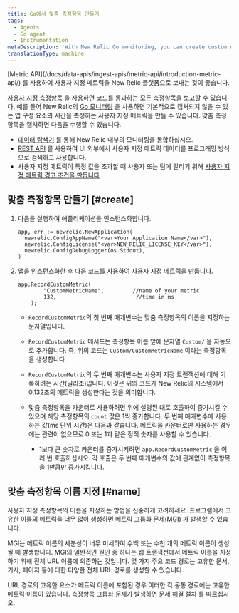 ```yaml
---
title: Go에서 맞춤 측정항목 만들기
tags:
  - Agents
  - Go agent
  - Instrumentation
metaDescription: 'With New Relic Go monitoring, you can create custom metrics to time a component of your app that may not captured by default.'
translationType: machine
---
```


<Callout variant="important">
  [Metric API](/docs/data-apis/ingest-apis/metric-api/introduction-metric-api/) 를 사용하여 사용자 지정 메트릭을 New Relic 플랫폼으로 보내는 것이 좋습니다.
</Callout>

[사용자 지정 측정항목](/docs/agents/manage-apm-agents/agent-data/collect-custom-metrics) 을 사용하면 코드를 통과하는 모든 측정항목을 보고할 수 있습니다. 예를 들어 New Relic의 [Go 모니터링](/docs/agents/go-agent/get-started/get-new-relic-go) 을 사용하면 기본적으로 캡처되지 않을 수 있는 앱 구성 요소의 시간을 측정하는 사용자 지정 메트릭을 만들 수 있습니다. 맞춤 측정항목을 캡처하면 다음을 수행할 수 있습니다.

* [데이터 탐색기](/docs/query-your-data/explore-query-data/data-explorer/introduction-data-explorer) 를 통해 New Relic 내부의 모니터링을 통합하십시오.
* [REST API](/docs/apis/rest-api-v2/requirements/new-relic-rest-api-v2-getting-started) 를 사용하여 UI 외부에서 사용자 지정 메트릭 데이터를 프로그래밍 방식으로 검색하고 사용합니다.
* 사용자 지정 메트릭이 특정 값을 초과할 때 사용자 또는 팀에 알리기 위해 [사용자 지정 메트릭 경고 조건을 만듭니다](/docs/alerts/new-relic-alerts/configuring-alert-policies/define-custom-metrics-alert-condition) .

## 맞춤 측정항목 만들기 [#create]

1. 다음을 실행하여 애플리케이션을 인스턴스화합니다.

   ```
   app, err := newrelic.NewApplication(
     newrelic.ConfigAppName("<var>Your Application Name</var>"),
     newrelic.ConfigLicense("<var>NEW_RELIC_LICENSE_KEY</var>"),
     newrelic.ConfigDebugLogger(os.Stdout),
   )
   ```

2. 앱을 인스턴스화한 후 다음 코드를 사용하여 사용자 지정 메트릭을 만듭니다.

   ```
   app.RecordCustomMetric(
           "CustomMetricName",         //name of your metric
           132,                         //time in ms
       );
   ```

   * `RecordCustomMetric`의 첫 번째 매개변수는 맞춤 측정항목의 이름을 지정하는 문자열입니다.

   * `RecordCustomMetric` 메서드는 측정항목 이름 앞에 문자열 `Custom/` 을 자동으로 추가합니다. 즉, 위의 코드는 `Custom/CustomMetricName` 이라는 측정항목을 생성합니다.

   * `RecordCustomMetric`의 두 번째 매개변수는 사용자 지정 트랜잭션에 대해 기록하려는 시간(밀리초)입니다. 이것은 위의 코드가 New Relic의 시스템에서 0.132초의 메트릭을 생성한다는 것을 의미합니다.

   * 맞춤 측정항목을 카운터로 사용하려면 위에 설명된 대로 호출하여 증가시킬 수 있으며 해당 측정항목의 `count` 값은 1씩 증가합니다. 두 번째 매개변수에 사용하는 값(ms 단위 시간)은 다음과 같습니다. 메트릭을 카운터로만 사용하는 경우에는 관련이 없으므로 0 또는 1과 같은 정적 숫자를 사용할 수 있습니다.

     * 1보다 큰 숫자로 카운터를 증가시키려면 `app.RecordCustomMetric` 을 여러 번 호출하십시오. 각 호출은 두 번째 매개변수의 값에 관계없이 측정항목을 1만큼만 증가시킵니다.

## 맞춤 측정항목 이름 지정 [#name]

사용자 지정 측정항목의 이름을 지정하는 방법을 신중하게 고려하세요. 프로그램에서 고유한 이름의 메트릭을 너무 많이 생성하면 [메트릭 그룹화 문제(MGI)](/docs/agents/manage-apm-agents/troubleshooting/metric-grouping-issues) 가 발생할 수 있습니다.

MGI는 메트릭 이름의 세분성이 너무 미세하여 수백 또는 수천 개의 메트릭 이름이 생성될 때 발생합니다. MGI의 일반적인 원인 중 하나는 웹 트랜잭션에서 메트릭 이름을 지정하기 위해 전체 URL 이름에 의존하는 것입니다. 몇 가지 주요 코드 경로는 고유한 문서, 기사, 페이지 등에 대한 다양한 전체 URL 경로를 생성할 수 있습니다.

URL 경로의 고유한 요소가 메트릭 이름에 포함된 경우 이러한 각 공통 경로에는 고유한 메트릭 이름이 있습니다. 측정항목 그룹화 문제가 발생하면 [문제 해결 절차](/docs/agents/manage-apm-agents/troubleshooting/metric-grouping-issues) 를 따르십시오.